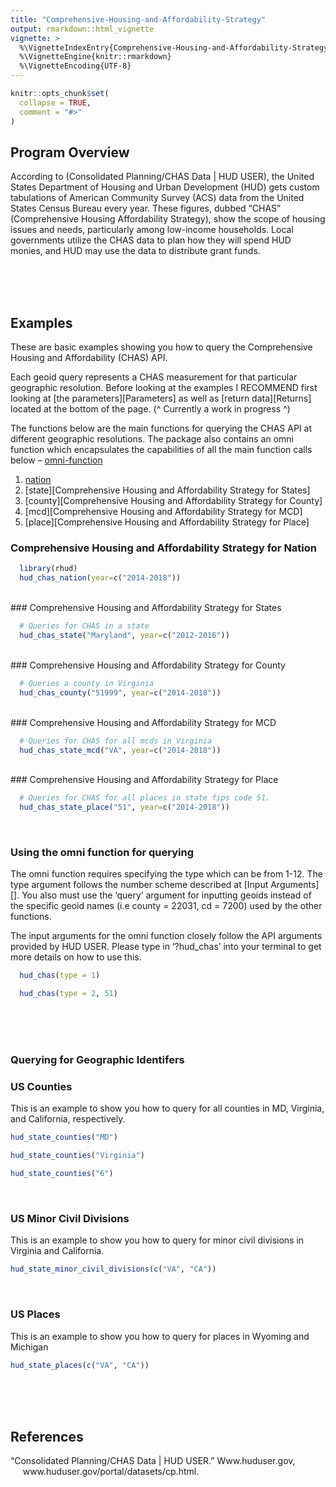 ```yaml
---
title: "Comprehensive-Housing-and-Affordability-Strategy"
output: rmarkdown::html_vignette
vignette: >
  %\VignetteIndexEntry{Comprehensive-Housing-and-Affordability-Strategy}
  %\VignetteEngine{knitr::rmarkdown}
  %\VignetteEncoding{UTF-8}
---
```


```r
knitr::opts_chunk$set(
  collapse = TRUE,
  comment = "#>"
)
```

## Program Overview

According to (Consolidated Planning/CHAS Data | HUD USER), the United States
Department of Housing and Urban Development (HUD) gets custom tabulations of
American Community Survey (ACS) data from the United States Census Bureau every
year. These figures, dubbed "CHAS" (Comprehensive Housing Affordability
Strategy), show the scope of housing issues and needs, particularly among
low-income households. Local governments utilize the CHAS data to plan how they
will spend HUD monies, and HUD may use the data to distribute grant funds.
  
<br><br><br>

## Examples

These are basic examples showing you how to query the Comprehensive Housing and
Affordability (CHAS) API.

Each geoid query represents a CHAS measurement for that particular 
geographic resolution. Before looking at the examples I RECOMMEND first
looking at [the parameters][Parameters]
as well as [return data][Returns] located at the bottom of the page.
(^ Currently a work in progress ^)


The functions below are the main functions for querying the CHAS API at
different geographic resolutions. The package also contains an omni function 
which encapsulates the capabilities of all the main function calls below --
[omni-function][Using the omni function for querying]

1) [nation][Comprehensive Housing and Affordability Strategy for Nation]
2) [state][Comprehensive Housing and Affordability Strategy for States]
3) [county][Comprehensive Housing and Affordability Strategy for County]
4) [mcd][Comprehensive Housing and Affordability Strategy for MCD] 
5) [place][Comprehensive Housing and Affordability Strategy for Place]

### Comprehensive Housing and Affordability Strategy for Nation
```r
  library(rhud)
  hud_chas_nation(year=c("2014-2018"))
```
<br>
### Comprehensive Housing and Affordability Strategy for States

```r
  # Queries for CHAS in a state
  hud_chas_state("Maryland", year=c("2012-2016"))
```
<br>
### Comprehensive Housing and Affordability Strategy for County

```r
  # Queries a county in Virginia
  hud_chas_county("51999", year=c("2014-2018"))
```
<br>
### Comprehensive Housing and Affordability Strategy for MCD

```r
  # Queries for CHAS for all mcds in Virginia
  hud_chas_state_mcd("VA", year=c("2014-2018"))
```
<br>
### Comprehensive Housing and Affordability Strategy for Place

```r
  # Queries for CHAS for all places in state fips code 51.
  hud_chas_state_place("51", year=c("2014-2018"))
```
<br>

### Using the omni function for querying

The omni function requires specifying the type which can be from 1-12. The type
argument follows the number scheme described at [Input Arguments][]. You also 
must use the 'query' argument for inputting geoids instead of the specific 
geoid names (i.e county = 22031, cd = 7200) used by the other functions.

The input arguments for the omni function closely follow the API arguments
provided by HUD USER. Please type in '?hud_chas' into your terminal to get more
details on how to use this.

```r
  hud_chas(type = 1)

  hud_chas(type = 2, 51)
```

<br><br><br>

### Querying for Geographic Identifers

### US Counties 
This is an example to show you how to query for all counties in MD,
Virginia, and California, respectively.

```r
hud_state_counties("MD")

hud_state_counties("Virginia")

hud_state_counties("6")
```
<br>

### US Minor Civil Divisions
This is an example to show you how to query for minor civil divisions in
Virginia and California.
```r
hud_state_minor_civil_divisions(c("VA", "CA"))
```
<br>

### US Places
This is an example to show you how to query for places in Wyoming and Michigan
```r
hud_state_places(c("VA", "CA"))
```

<br><br><br>




## References

| "Consolidated Planning/CHAS Data | HUD USER." Www.huduser.gov,
|      www.huduser.gov/portal/datasets/cp.html.
